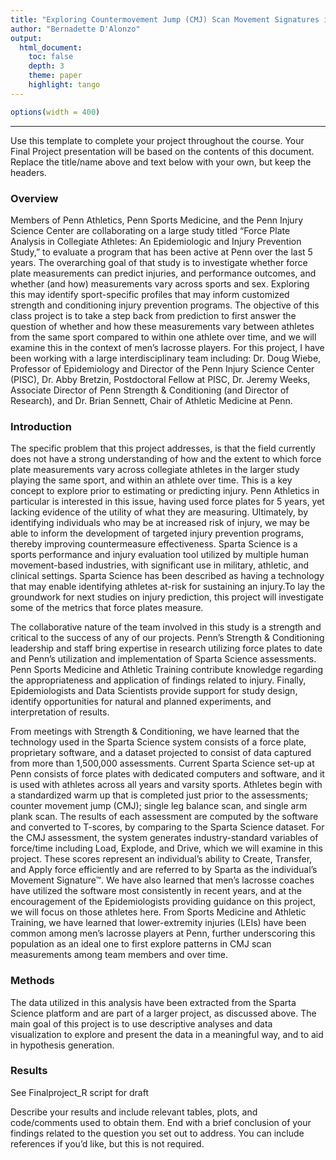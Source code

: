 ```yaml
---
title: "Exploring Countermovement Jump (CMJ) Scan Movement Signatures in Men's Collegiate Lacrosse Athletes"
author: "Bernadette D'Alonzo"
output: 
  html_document:
    toc: false 
    depth: 3 
    theme: paper 
    highlight: tango
---
```

```r
options(width = 400)
```  
***
Use this template to complete your project throughout the course. Your Final Project presentation will be based on the contents of this document. Replace the title/name above and text below with your own, but keep the headers.

### Overview
Members of Penn Athletics, Penn Sports Medicine, and the Penn Injury Science Center are collaborating on a large study titled “Force Plate Analysis in Collegiate Athletes: An Epidemiologic and Injury Prevention Study,” to evaluate a program that has been active at Penn over the last 5 years. The overarching goal of that study is to investigate whether force plate measurements can predict injuries, and performance outcomes, and whether (and how) measurements vary across sports and sex. Exploring this may identify sport-specific profiles that may inform customized strength and conditioning injury prevention programs. The objective of this class project is to take a step back from prediction to first answer the question of whether and how these measurements vary between athletes from the same sport compared to within one athlete over time, and we will examine this in the context of men’s lacrosse players. For this project, I have been working with a large interdisciplinary team including: Dr. Doug Wiebe, Professor of Epidemiology and Director of the Penn Injury Science Center (PISC), Dr. Abby Bretzin, Postdoctoral Fellow at PISC, Dr. Jeremy Weeks, Associate Director of Penn Strength & Conditioning (and Director of Research), and Dr. Brian Sennett, Chair of Athletic Medicine at Penn.


### Introduction 
The specific problem that this project addresses, is that the field currently does not have a strong understanding of how and the extent to which force plate measurements vary across collegiate athletes in the larger study playing the same sport, and within an athlete over time. This is a key concept to explore prior to estimating or predicting injury. Penn Athletics in particular is interested in this issue, having used force plates for 5 years, yet lacking evidence of the utility of what they are measuring. Ultimately, by identifying individuals who may be at increased risk of injury, we may be able to inform the development of targeted injury prevention programs, thereby improving countermeasure effectiveness. Sparta Science is a sports performance and injury evaluation tool utilized by multiple human movement-based industries, with significant use in military, athletic, and clinical settings. Sparta Science has been described as having a technology that may enable identifying athletes at-risk for sustaining an injury.To lay the groundwork for next studies on injury prediction, this project will investigate some of the metrics that force plates measure.

The collaborative nature of the team involved in this study is a strength and critical to the success of any of our projects. Penn’s Strength & Conditioning leadership and staff bring expertise in research utilizing force plates to date and Penn’s utilization and implementation of Sparta Science assessments. Penn Sports Medicine and Athletic Training contribute knowledge regarding the appropriateness and application of findings related to injury. Finally, Epidemiologists and Data Scientists provide support for study design, identify opportunities for natural and planned experiments, and interpretation of results.

From meetings with Strength & Conditioning, we have learned that the technology used in the Sparta Science system consists of a force plate, proprietary software, and a dataset projected to consist of data captured from more than 1,500,000 assessments. Current Sparta Science set-up at Penn consists of force plates with dedicated computers and software, and it is used with athletes across all years and varsity sports. Athletes begin with a standardized warm up that is completed just prior to the assessments; counter movement jump (CMJ); single leg balance scan, and single arm plank scan. The results of each assessment are computed by the software and converted to T-scores, by comparing to the Sparta Science dataset. For the CMJ assessment, the system generates industry-standard variables of force/time including Load, Explode, and Drive, which we will examine in this project. These scores represent an individual's ability to Create, Transfer, and Apply force efficiently and are referred to by Sparta as the individual's Movement Signature™. We have also learned that men’s lacrosse coaches have utilized the software most consistently in recent years, and at the encouragement of the Epidemiologists providing guidance on this project, we will focus on those athletes here. From Sports Medicine and Athletic Training, we have learned that lower-extremity injuries (LEIs) have been common among men’s lacrosse players at Penn, further underscoring this population as an ideal one to first explore patterns in CMJ scan measurements among team members and over time.


### Methods
The data utilized in this analysis have been extracted from the Sparta Science platform and are part of a larger project, as discussed above. The main goal of this project is to use descriptive analyses and data visualization to explore and present the data in a meaningful way, and to aid in hypothesis generation.

### Results

See Finalproject_R script for draft

Describe your results and include relevant tables, plots, and code/comments used to obtain them. End with a brief conclusion of your findings related to the question you set out to address. You can include references if you'd like, but this is not required.
